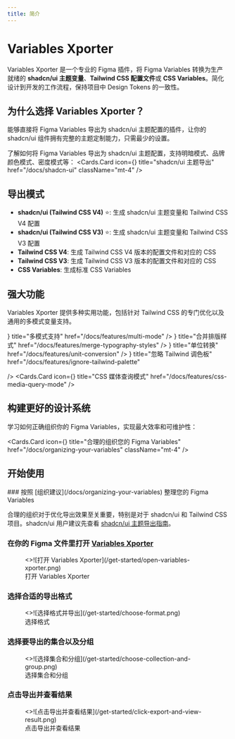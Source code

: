 ```yaml
---
title: 简介
---
```



# Variables Xporter

Variables Xporter 是一个专业的 Figma 插件，将 Figma Variables 转换为生产就绪的 **shadcn/ui 主题变量**、**Tailwind CSS 配置文件**或 **CSS Variables**。简化设计到开发的工作流程，保持项目中 Design Tokens 的一致性。

## 为什么选择 Variables Xporter？

<Callout type="info" emoji="✨">
能够直接将 Figma Variables 导出为 shadcn/ui 主题配置的插件，让你的 shadcn/ui 组件拥有完整的主题定制能力，只需最少的设置。
</Callout>

了解如何将 Figma Variables 导出为 shadcn/ui 主题配置，支持明暗模式、品牌颜色模式、密度模式等：
<Cards.Card
  icon={<Star />}
  title="shadcn/ui 主题导出"
  href="/docs/shadcn-ui"
  className="mt-4"
/>

## 导出模式

- **shadcn/ui (Tailwind CSS V4)** ⭐: 生成 shadcn/ui 主题变量和 Tailwind CSS V4 配置
- **shadcn/ui (Tailwind CSS V3)** ⭐: 生成 shadcn/ui 主题变量和 Tailwind CSS V3 配置
- **Tailwind CSS V4**: 生成 Tailwind CSS V4 版本的配置文件和对应的 CSS
- **Tailwind CSS V3**: 生成 Tailwind CSS V3 版本的配置文件和对应的 CSS
- **CSS Variables**: 生成标准 CSS Variables

## 强大功能

Variables Xporter 提供多种实用功能，包括针对 Tailwind CSS 的专门优化以及通用的多模式变量支持。

<Cards>
  <Cards.Card
    icon={<Columns3 />}
    title="多模式支持"
    href="/docs/features/multi-mode"
  />
  <Cards.Card
    icon={<Merge/>}
    title="合并排版样式"
    href="/docs/features/merge-typography-styles"
  />
  <Cards.Card
    icon={<RefreshCw />}
    title="单位转换"
    href="/docs/features/unit-conversion"
  />
  <Cards.Card
    icon={<EyeOff />}
    title="忽略 Tailwind 调色板"
    href="/docs/features/ignore-tailwind-palette"

  />
  <Cards.Card
    icon={<Proportions />}
    title="CSS 媒体查询模式"
    href="/docs/features/css-media-query-mode"
  />
</Cards>

## 构建更好的设计系统

学习如何正确组织你的 Figma Variables，实现最大效率和可维护性：

<Cards.Card
  icon={<BookCopy />}
  title="合理的组织您的 Figma Variables"
  href="/docs/organizing-your-variables"
  className="mt-4"
/>

## 开始使用

<Steps>
### 按照 [组织建议](/docs/organizing-your-variables) 整理您的 Figma Variables

合理的组织对于优化导出效果至关重要，特别是对于 shadcn/ui 和 Tailwind CSS 项目。shadcn/ui 用户建议先查看 [shadcn/ui 主题导出指南](/docs/shadcn-ui)。

### 在你的 Figma 文件里打开 [Variables Xporter](https://www.figma.com/community/plugin/1522142900835722038/variables-xporter)

<figure className="mt-6 max-w-[400px]">
  <>![打开 Variables Xporter](/get-started/open-variables-xporter.png)</>
  <figcaption>
    打开 Variables Xporter
  </figcaption>
</figure>

### 选择合适的导出格式

<figure className="mt-6 max-w-[400px]">
  <>![选择格式并导出](/get-started/choose-format.png)</>
  <figcaption>
    选择格式
  </figcaption>
</figure>

### 选择要导出的集合以及分组

<figure className="mt-6 max-w-[400px]">
  <>![选择集合和分组](/get-started/choose-collection-and-group.png)</>
  <figcaption>
    选择集合和分组
  </figcaption>
</figure>

### 点击导出并查看结果

<figure className="mt-6 max-w-[400px]">
  <>![点击导出并查看结果](/get-started/click-export-and-view-result.png)</>
  <figcaption>
    点击导出并查看结果
  </figcaption>
</figure>


</Steps>
